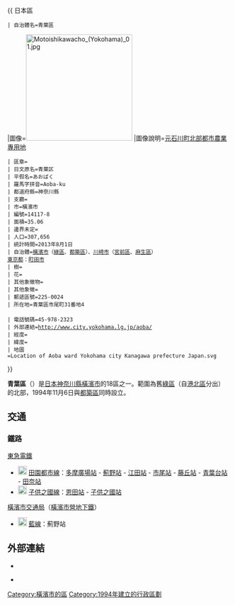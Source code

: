 {{ 日本區
 | 自治體名=青葉區
|圖像=[[File:Motoishikawacho_(Yokohama)_01.jpg|240px]]
|圖像說明=[[元石川町北部都市農業專用地|元石川町北部都市農業專用地]]{{Infobox mapframe|frame-width=230|zoom=11}}
 | 區章=
 | 日文原名=青葉区
 | 平假名=あおばく
 | 羅馬字拼音=Aoba-ku
 | 都道府縣=神奈川縣
 | 支廳=
 | 市=橫濱市
 | 編號=14117-8
 | 面積=35.06
 | 邊界未定=
 | 人口=307,656 
 | 統計時間=2013年8月1日
 | 自治體=[[橫濱市|橫濱市]]（[[綠區_(橫濱市)|綠區]]、[[都築區|都築區]]）、[[川崎市|川崎市]]（[[宮前區|宮前區]]、[[麻生區|麻生區]]）<br />[[東京都|東京都]]：[[町田市|町田市]]
 | 樹=
 | 花=
 | 其他象徵物=
 | 其他象徵=
 | 郵遞區號=225-0024
 | 所在地=青葉區市尾町31番地4<br />{{coord|35|33|10|N|139|32|14|E|region:JP|display=inline}}
 | 電話號碼=45-978-2323
 | 外部連結=http://www.city.yokohama.lg.jp/aoba/ 
 | 經度=
 | 緯度=
 | 地圖=Location of Aoba ward Yokohama city Kanagawa prefecture Japan.svg
}}

'''青葉區'''（{{jpn|j=青葉区|hg=あおばく|rm=Aoba ku|f=y}}）是[[日本|日本]][[神奈川縣|神奈川縣]][[橫濱市|橫濱市]]的18區之一。範圍為舊[[綠區_(橫濱市)|綠區]]（自[[港北區_(日本)|港北區]]分出）的北部，1994年11月6日與[[都築區|都築區]]同時設立。

== 交通 ==
=== 鐵路 ===
; [[東急電鐵|東急電鐵]]
* [[File:Tokyu_DT_line_symbol.svg|20px]] [[田園都市線|田園都市線]]：[[多摩廣場站|多摩廣場站]] - [[薊野站_(神奈川縣)|薊野站]] - [[江田站_(神奈川縣)|江田站]] - [[市尾站_(神奈川縣)|市尾站]] - [[藤丘站_(神奈川縣)|藤丘站]] - [[青葉台站|青葉台站]] - [[田奈站|田奈站]]
* [[File:Tokyu_KD_line_symbol.svg|20px]] [[子供之國線|子供之國線]]：[[恩田站|恩田站]] - [[子供之國站_(神奈川縣)|子供之國站]]
; [[橫濱市交通局|橫濱市交通局]]（[[橫濱市營地下鐵|橫濱市營地下鐵]]）
* [[File:Yokohama_Municipal_Subway_Blue_Line_symbol.svg|20px]] [[橫濱市營地下鐵藍線|藍線]]：薊野站

==外部連結==
*{{Osmrelation|2689471}}
*{{Ja}} {{official website}}
{{commonscat|Aoba-ku, Yokohama}}
{{DEFAULTSORT:Aoba-Yokohama}}
{{Authority control}}
{{japan-geo-stub}}

{{神奈川縣}}

[[Category:橫濱市的區|Category:橫濱市的區]]
[[Category:1994年建立的行政區劃|Category:1994年建立的行政區劃]]